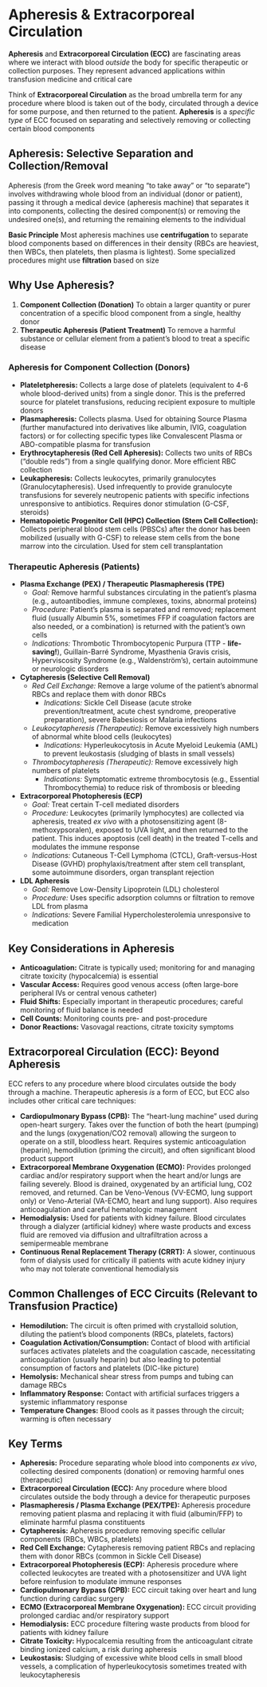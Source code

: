 # Apheresis & Extracorporeal Circulation {-}

**Apheresis** and **Extracorporeal Circulation (ECC)** are fascinating areas where we interact with blood *outside* the body for specific therapeutic or collection purposes. They represent advanced applications within transfusion medicine and critical care

Think of **Extracorporeal Circulation** as the broad umbrella term for any procedure where blood is taken out of the body, circulated through a device for some purpose, and then returned to the patient. **Apheresis** is a *specific type* of ECC focused on separating and selectively removing or collecting certain blood components

## **Apheresis: Selective Separation and Collection/Removal** {-}

Apheresis (from the Greek word meaning "to take away" or "to separate") involves withdrawing whole blood from an individual (donor or patient), passing it through a medical device (apheresis machine) that separates it into components, collecting the desired component(s) or removing the undesired one(s), and returning the remaining elements to the individual

**Basic Principle** Most apheresis machines use **centrifugation** to separate blood components based on differences in their density (RBCs are heaviest, then WBCs, then platelets, then plasma is lightest). Some specialized procedures might use **filtration** based on size

##  **Why Use Apheresis?** {-}

1.  **Component Collection (Donation)** To obtain a larger quantity or purer concentration of a specific blood component from a single, healthy donor
2.  **Therapeutic Apheresis (Patient Treatment)** To remove a harmful substance or cellular element from a patient's blood to treat a specific disease

### **Apheresis for Component Collection (Donors)** {-}
*   **Plateletpheresis:** Collects a large dose of platelets (equivalent to 4-6 whole blood-derived units) from a single donor. This is the preferred source for platelet transfusions, reducing recipient exposure to multiple donors
*   **Plasmapheresis:** Collects plasma. Used for obtaining Source Plasma (further manufactured into derivatives like albumin, IVIG, coagulation factors) or for collecting specific types like Convalescent Plasma or ABO-compatible plasma for transfusion
*   **Erythrocytapheresis (Red Cell Apheresis):** Collects two units of RBCs ("double reds") from a single qualifying donor. More efficient RBC collection
*   **Leukapheresis:** Collects leukocytes, primarily granulocytes (Granulocytapheresis). Used infrequently to provide granulocyte transfusions for severely neutropenic patients with specific infections unresponsive to antibiotics. Requires donor stimulation (G-CSF, steroids)
*   **Hematopoietic Progenitor Cell (HPC) Collection (Stem Cell Collection):** Collects peripheral blood stem cells (PBSCs) after the donor has been mobilized (usually with G-CSF) to release stem cells from the bone marrow into the circulation. Used for stem cell transplantation

### **Therapeutic Apheresis (Patients)** {-}
*   **Plasma Exchange (PEX) / Therapeutic Plasmapheresis (TPE)**
    *   *Goal:* Remove harmful substances circulating in the patient's plasma (e.g., autoantibodies, immune complexes, toxins, abnormal proteins)
    *   *Procedure:* Patient's plasma is separated and removed; replacement fluid (usually Albumin 5%, sometimes FFP if coagulation factors are also needed, or a combination) is returned with the patient's own cells
    *   *Indications:* Thrombotic Thrombocytopenic Purpura (TTP - **life-saving!**), Guillain-Barré Syndrome, Myasthenia Gravis crisis, Hyperviscosity Syndrome (e.g., Waldenström's), certain autoimmune or neurologic disorders
*   **Cytapheresis (Selective Cell Removal)**
    *   *Red Cell Exchange:* Remove a large volume of the patient's abnormal RBCs and replace them with donor RBCs
        *   *Indications:* Sickle Cell Disease (acute stroke prevention/treatment, acute chest syndrome, preoperative preparation), severe Babesiosis or Malaria infections
    *   *Leukocytapheresis (Therapeutic):* Remove excessively high numbers of abnormal white blood cells (leukocytes)
        *   *Indications:* Hyperleukocytosis in Acute Myeloid Leukemia (AML) to prevent leukostasis (sludging of blasts in small vessels)
    *   *Thrombocytapheresis (Therapeutic):* Remove excessively high numbers of platelets
        *   *Indications:* Symptomatic extreme thrombocytosis (e.g., Essential Thrombocythemia) to reduce risk of thrombosis or bleeding
*   **Extracorporeal Photopheresis (ECP)**
    *   *Goal:* Treat certain T-cell mediated disorders
    *   *Procedure:* Leukocytes (primarily lymphocytes) are collected via apheresis, treated *ex vivo* with a photosensitizing agent (8-methoxypsoralen), exposed to UVA light, and then returned to the patient. This induces apoptosis (cell death) in the treated T-cells and modulates the immune response
    *   *Indications:* Cutaneous T-Cell Lymphoma (CTCL), Graft-versus-Host Disease (GVHD) prophylaxis/treatment after stem cell transplant, some autoimmune disorders, organ transplant rejection
*   **LDL Apheresis**
    *   *Goal:* Remove Low-Density Lipoprotein (LDL) cholesterol
    *   *Procedure:* Uses specific adsorption columns or filtration to remove LDL from plasma
    *   *Indications:* Severe Familial Hypercholesterolemia unresponsive to medication

## **Key Considerations in Apheresis** {-}

*   **Anticoagulation:** Citrate is typically used; monitoring for and managing citrate toxicity (hypocalcemia) is essential
*   **Vascular Access:** Requires good venous access (often large-bore peripheral IVs or central venous catheter)
*   **Fluid Shifts:** Especially important in therapeutic procedures; careful monitoring of fluid balance is needed
*   **Cell Counts:** Monitoring counts pre- and post-procedure
*   **Donor Reactions:** Vasovagal reactions, citrate toxicity symptoms

## **Extracorporeal Circulation (ECC): Beyond Apheresis** {-}

ECC refers to any procedure where blood circulates outside the body through a machine. Therapeutic apheresis *is* a form of ECC, but ECC also includes other critical care techniques:

*   **Cardiopulmonary Bypass (CPB):** The "heart-lung machine" used during open-heart surgery. Takes over the function of both the heart (pumping) and the lungs (oxygenation/CO2 removal) allowing the surgeon to operate on a still, bloodless heart. Requires systemic anticoagulation (heparin), hemodilution (priming the circuit), and often significant blood product support
*   **Extracorporeal Membrane Oxygenation (ECMO):** Provides prolonged cardiac and/or respiratory support when the heart and/or lungs are failing severely. Blood is drained, oxygenated by an artificial lung, CO2 removed, and returned. Can be Veno-Venous (VV-ECMO, lung support only) or Veno-Arterial (VA-ECMO, heart and lung support). Also requires anticoagulation and careful hematologic management
*   **Hemodialysis:** Used for patients with kidney failure. Blood circulates through a dialyzer (artificial kidney) where waste products and excess fluid are removed via diffusion and ultrafiltration across a semipermeable membrane
*   **Continuous Renal Replacement Therapy (CRRT):** A slower, continuous form of dialysis used for critically ill patients with acute kidney injury who may not tolerate conventional hemodialysis

##  **Common Challenges of ECC Circuits (Relevant to Transfusion Practice)** {-}

*   **Hemodilution:** The circuit is often primed with crystalloid solution, diluting the patient's blood components (RBCs, platelets, factors)
*   **Coagulation Activation/Consumption:** Contact of blood with artificial surfaces activates platelets and the coagulation cascade, necessitating anticoagulation (usually heparin) but also leading to potential consumption of factors and platelets (DIC-like picture)
*   **Hemolysis:** Mechanical shear stress from pumps and tubing can damage RBCs
*   **Inflammatory Response:** Contact with artificial surfaces triggers a systemic inflammatory response
*   **Temperature Changes:** Blood cools as it passes through the circuit; warming is often necessary

## **Key Terms** {-}

*   **Apheresis:** Procedure separating whole blood into components *ex vivo*, collecting desired components (donation) or removing harmful ones (therapeutic)
*   **Extracorporeal Circulation (ECC):** Any procedure where blood circulates outside the body through a device for therapeutic purposes
*   **Plasmapheresis / Plasma Exchange (PEX/TPE):** Apheresis procedure removing patient plasma and replacing it with fluid (albumin/FFP) to eliminate harmful plasma constituents
*   **Cytapheresis:** Apheresis procedure removing specific cellular components (RBCs, WBCs, platelets)
*   **Red Cell Exchange:** Cytapheresis removing patient RBCs and replacing them with donor RBCs (common in Sickle Cell Disease)
*   **Extracorporeal Photopheresis (ECP):** Apheresis procedure where collected leukocytes are treated with a photosensitizer and UVA light before reinfusion to modulate immune responses
*   **Cardiopulmonary Bypass (CPB):** ECC circuit taking over heart and lung function during cardiac surgery
*   **ECMO (Extracorporeal Membrane Oxygenation):** ECC circuit providing prolonged cardiac and/or respiratory support
*   **Hemodialysis:** ECC procedure filtering waste products from blood for patients with kidney failure
*   **Citrate Toxicity:** Hypocalcemia resulting from the anticoagulant citrate binding ionized calcium, a risk during apheresis
*   **Leukostasis:** Sludging of excessive white blood cells in small blood vessels, a complication of hyperleukocytosis sometimes treated with leukocytapheresis
